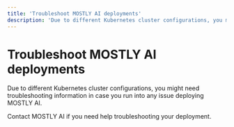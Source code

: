 ```yaml
---
title: 'Troubleshoot MOSTLY AI deployments'
description: 'Due to different Kubernetes cluster configurations, you might need to take into account our troubleshooting information in case you run into any issue deploying MOSTLY AI.'
---
```



# Troubleshoot MOSTLY AI deployments

Due to different Kubernetes cluster configurations, you might need troubleshooting information in case you run into any issue deploying MOSTLY AI.

<Callout type='info'>
Contact MOSTLY AI if you need help troubleshooting your deployment.
</Callout>

<Cards num={2}>
  <Cards.Card icon={KubernetesIcon()} title="Troubleshoot common deployment issues" href="troubleshoot/openshift" />
  <Cards.Card icon={OpenShiftIcon()} title="Troubleshoot OpenShift cluster deployments" href="troubleshoot/openshift" />
  <Cards.Card icon={AmazonEKSIcon()} title="Troubleshoot AWS EKS cluster deployments" href="troubleshoot/aws-eks" />
  <Cards.Card icon={AKSIcon()} title="Troubleshoot Azure AKS cluster deployments" href="troubleshoot/azure-aks" />
  <Cards.Card icon={MinikubeIcon()} title="Troubleshoot minikube cluster deployments" href="troubleshoot/minikube" />
</Cards>